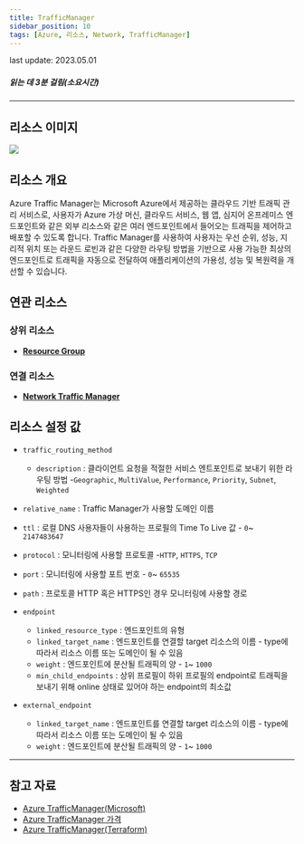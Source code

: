 ```yaml
---
title: TrafficManager
sidebar_position: 10
tags: [Azure, 리소스, Network, TrafficManager]
---
```



<span className="theme-doc-version-badge badge badge--secondary">
    last update: 2023.05.01
</span>

##### 읽는 데 3분 걸림(소요시간)

*****

## 리소스 이미지
<img src={icon} />

## 리소스 개요
Azure Traffic Manager는 Microsoft Azure에서 제공하는 클라우드 기반 트래픽 관리 서비스로,
사용자가 Azure 가상 머신, 클라우드 서비스, 웹 앱, 심지어 온프레미스 엔드포인트와 같은 외부 리소스와 같은 여러 엔드포인트에서 들어오는 트래픽을 제어하고 배포할 수 있도록 합니다. 
Traffic Manager를 사용하여 사용자는 우선 순위, 성능, 지리적 위치 또는 라운드 로빈과 같은 다양한 라우팅 방법을 기반으로 사용 가능한 최상의 엔드포인트로 트래픽을 자동으로 전달하여 애플리케이션의 가용성, 성능 및 복원력을 개선할 수 있습니다.

## 연관 리소스
### 상위 리소스
- [**Resource Group**](https://docs.cstudio.app/docs/resource/azure/Base/ResourceGroup)



### 연결 리소스
- [**Network Traffic Manager**](https://docs.cstudio.app/docs/resource/azure/Network/TrafficManager)





## 리소스 설정 값
- ```traffic_routing_method``` 
    +  ```description``` : 클라이언트 요청을 적절한 서비스 엔트포인트로 보내기 위한 라우팅 방법 -```Geographic```, ```MultiValue```, ```Performance```, ```Priority```, ```Subnet```, ```Weighted```


- ```relative_name``` : Traffic Manager가 사용할 도메인 이름
- ```ttl``` : 로컬 DNS 사용자들이 사용하는 프로필의 Time To Live 값 - ```0```~ ```2147483647```
- ```protocol``` : 모니터링에 사용할 프로토콜 -```HTTP```, ```HTTPS```, ```TCP```
- ```port```  : 모니터링에 사용할 포트 번호 - ```0```~ ```65535```
- ```path```  : 프로토콜 HTTP 혹은 HTTPS인 경우 모니터링에 사용할 경로 


- ```endpoint```  
    + ```linked_resource_type```  : 엔드포인트의 유형
    + ```linked_target_name```  : 엔드포인트를 연결할 target 리소스의 이름 - type에 따라서 리소스 이름 또는 도메인이 될 수 있음
    + ```weight```  : 엔드포인트에 분산될 트래픽의 양 - ```1```~ ```1000```
    + ```min_child_endpoints```  : 상위 프로필이 하위 프로필의 endpoint로 트래픽을 보내기 위해 online 상태로 있어야 하는 endpoint의 최소값



- ```external_endpoint```  
    + ```linked_target_name```  : 엔드포인트를 연결할 target 리소스의 이름 - type에 따라서 리소스 이름 또는 도메인이 될 수 있음
    + ```weight```  : 엔드포인트에 분산될 트래픽의 양 - ```1```~ ```1000```


*****
## 참고 자료
- [Azure TrafficManager(Microsoft)](https://learn.microsoft.com/ko-kr/azure/traffic-manager/traffic-manager-overview)
- [Azure TrafficManager 가격](https://azure.microsoft.com/en-us/pricing/details/traffic-manager/) 
- [Azure TrafficManager(Terraform)](https://registry.terraform.io/providers/hashicorp/azurerm/latest/docs/resources/traffic_manager_profile)

